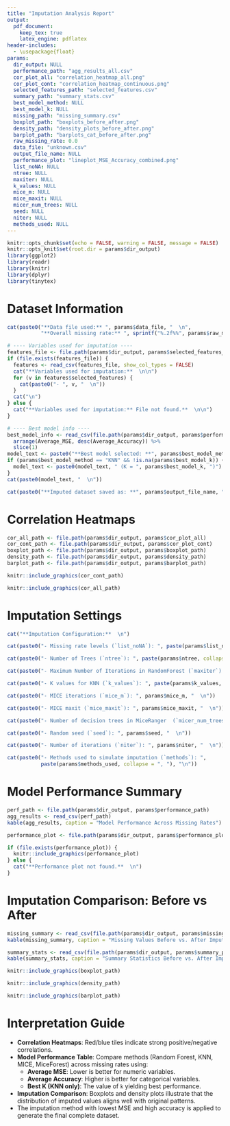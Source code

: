 ```yaml
---
title: "Imputation Analysis Report"
output: 
  pdf_document:
    keep_tex: true
    latex_engine: pdflatex
header-includes:
  - \usepackage{float}
params:
  dir_output: NULL
  performance_path: "agg_results_all.csv"
  cor_plot_all: "correlation_heatmap_all.png"
  cor_plot_cont: "correlation_heatmap_continuous.png"
  selected_features_path: "selected_features.csv"
  summary_path: "summary_stats.csv"
  best_model_method: NULL
  best_model_k: NULL
  missing_path: "missing_summary.csv"
  boxplot_path: "boxplots_before_after.png"
  density_path: "density_plots_before_after.png"
  barplot_path: "barplots_cat_before_after.png"
  raw_missing_rate: 0.0
  data_file: "unknown.csv"
  output_file_name: NULL
  performance_plot: "lineplot_MSE_Accuracy_combined.png"
  list_noNA: NULL
  ntree: NULL
  maxiter: NULL
  k_values: NULL
  mice_m: NULL
  mice_maxit: NULL
  micer_num_trees: NULL
  seed: NULL
  niter: NULL
  methods_used: NULL
---
```


```r
knitr::opts_chunk$set(echo = FALSE, warning = FALSE, message = FALSE)
knitr::opts_knit$set(root.dir = params$dir_output)
library(ggplot2)
library(readr)
library(knitr)
library(dplyr)
library(tinytex)
```

# Dataset Information

```r
cat(paste0("**Data file used:** ", params$data_file, "  \n",
           "**Overall missing rate:** ", sprintf("%.2f%%", params$raw_missing_rate * 100), "  \n\n"))

# ---- Variables used for imputation ----
features_file <- file.path(params$dir_output, params$selected_features_path)
if (file.exists(features_file)) {
  features <- read_csv(features_file, show_col_types = FALSE)
  cat("**Variables used for imputation:**  \n\n")
  for (v in features$selected_features) {
    cat(paste0("- ", v, "  \n"))
  }
  cat("\n")
} else {
  cat("**Variables used for imputation:** File not found.**  \n\n")
}

# ---- Best model info ----
best_model_info <- read_csv(file.path(params$dir_output, params$performance_path)) %>%
  arrange(Average_MSE, desc(Average_Accuracy)) %>%
  slice(1)
model_text <- paste0("**Best model selected: **", params$best_model_method)
if (params$best_model_method == "KNN" && !is.na(params$best_model_k)) {
  model_text <- paste0(model_text, " (K = ", params$best_model_k, ")")
}
cat(paste0(model_text, "  \n"))

cat(paste0("**Imputed dataset saved as: **", params$output_file_name, "  \n"))
```

# Correlation Heatmaps

```r
cor_all_path <- file.path(params$dir_output, params$cor_plot_all)
cor_cont_path <- file.path(params$dir_output, params$cor_plot_cont)
boxplot_path <- file.path(params$dir_output, params$boxplot_path)
density_path <- file.path(params$dir_output, params$density_path)
barplot_path <- file.path(params$dir_output, params$barplot_path)
```

```r
knitr::include_graphics(cor_cont_path)
```

```r
knitr::include_graphics(cor_all_path)
```


# Imputation Settings

```r

cat("**Imputation Configuration:**  \n")

cat(paste0("- Missing rate levels (`list_noNA`): ", paste(params$list_noNA, collapse = ", "), "  \n"))

cat(paste0("- Number of Trees (`ntree`): ", paste(params$ntree, collapse = ", "), "  \n"))

cat(paste0("- Maximum Number of Iterations in RandomForest (`maxiter`): ", paste(params$maxiter, collapse = ", "), "  \n"))

cat(paste0("- K values for KNN (`k_values`): ", paste(params$k_values, collapse = ", "), "  \n"))

cat(paste0("- MICE iterations (`mice_m`): ", params$mice_m, "  \n"))

cat(paste0("- MICE maxit (`mice_maxit`): ", params$mice_maxit, "  \n"))

cat(paste0("- Number of decision trees in MiceRanger  (`micer_num_trees`): ", params$micer_num_trees, "  \n"))

cat(paste0("- Random seed (`seed`): ", params$seed, "  \n"))

cat(paste0("- Number of iterations (`niter`): ", params$niter, "  \n"))

cat(paste0("- Methods used to simulate imputation (`methods`): ",
           paste(params$methods_used, collapse = ", "), "\n"))
```

\newpage

# Model Performance Summary

```r
perf_path <- file.path(params$dir_output, params$performance_path)
agg_results <- read_csv(perf_path)
kable(agg_results, caption = "Model Performance Across Missing Rates")
```


```r
performance_plot <- file.path(params$dir_output, params$performance_plot)

if (file.exists(performance_plot)) {
  knitr::include_graphics(performance_plot)
} else {
  cat("**Performance plot not found.**  \n")
}
```

# Imputation Comparison: Before vs After

```r
missing_summary <- read_csv(file.path(params$dir_output, params$missing_path))
kable(missing_summary, caption = "Missing Values Before vs. After Imputation")

summary_stats <- read_csv(file.path(params$dir_output, params$summary_path))
kable(summary_stats, caption = "Summary Statistics Before vs. After Imputation", format = "latex", booktabs = TRUE, longtable = TRUE)
```

```r
knitr::include_graphics(boxplot_path)
```

```r
knitr::include_graphics(density_path)
```

```r
knitr::include_graphics(barplot_path)
```

# Interpretation Guide

-   **Correlation Heatmaps**: Red/blue tiles indicate strong positive/negative correlations.
-   **Model Performance Table**: Compare methods (Random Forest, KNN, MICE, MiceForest) across missing rates using:
    -   **Average MSE**: Lower is better for numeric variables.
    -   **Average Accuracy**: Higher is better for categorical variables.
    -   **Best K (KNN only)**: The value of `k` yielding best performance.
-   **Imputation Comparison**: Boxplots and density plots illustrate that the distribution of imputed values aligns well with original patterns.
-   The imputation method with lowest MSE and high accuracy is applied to generate the final complete dataset.
